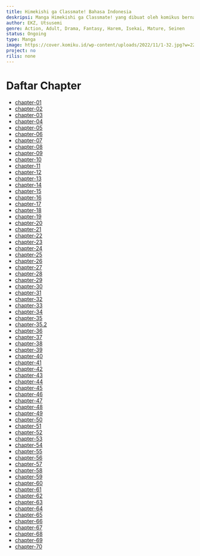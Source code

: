 ```yaml
---
title: Himekishi ga Classmate! Bahasa Indonesia
deskripsi: Manga Himekishi ga Classmate! yang dibuat oleh komikus bernama EKZ, Utsusemi ini bercerita tentang Setelah dia dan seluruh kelasnya mati dalam perjalanan lapangan, Odamori menerima tawaran dari seorang pria misterius untuk bereinkarnasi. Namun pekerjaan barunya ternyata adalah 'Slavemancer' dengan kekuatan untuk mendominasi pikiran orang lain dan mengubahnya menjadi mainannya, yang dengan senang hati ia ambil. Namun segera tindakan jahatnya menyebabkan Putri Ksatria (yang ternyata menjadi salah satu teman sekelasnya yang lebih populer sebelumnya) dikirim untuk menangkapnya. Tapi Odamori tentu saja merencanakan sesuatu yang berbeda untuk reuni mereka.
author: EKZ, Utsusemi
genre: Action, Adult, Drama, Fantasy, Harem, Isekai, Mature, Seinen
status: Ongoing
type: Manga
image: https://cover.komiku.id/wp-content/uploads/2022/11/1-32.jpg?w=225&quality=60
project: no
rilis: none
---
```


# Daftar Chapter
- [chapter-01](https://komiku.id/himekishi-ga-classmate-chapter-01/)
- [chapter-02](https://komiku.id/himekishi-ga-classmate-chapter-02/)
- [chapter-03](https://komiku.id/himekishi-ga-classmate-chapter-03/)
- [chapter-04](https://komiku.id/himekishi-ga-classmate-chapter-04/)
- [chapter-05](https://komiku.id/himekishi-ga-classmate-chapter-05/)
- [chapter-06](https://komiku.id/himekishi-ga-classmate-chapter-06/)
- [chapter-07](https://komiku.id/himekishi-ga-classmate-chapter-07/)
- [chapter-08](https://komiku.id/himekishi-ga-classmate-chapter-08/)
- [chapter-09](https://komiku.id/himekishi-ga-classmate-chapter-09/)
- [chapter-10](https://komiku.id/himekishi-ga-classmate-chapter-10/)
- [chapter-11](https://komiku.id/himekishi-ga-classmate-chapter-11/)
- [chapter-12](https://komiku.id/himekishi-ga-classmate-chapter-12/)
- [chapter-13](https://komiku.id/himekishi-ga-classmate-chapter-13/)
- [chapter-14](https://komiku.id/himekishi-ga-classmate-chapter-14/)
- [chapter-15](https://komiku.id/himekishi-ga-classmate-chapter-15/)
- [chapter-16](https://komiku.id/himekishi-ga-classmate-chapter-16/)
- [chapter-17](https://komiku.id/himekishi-ga-classmate-chapter-17/)
- [chapter-18](https://komiku.id/himekishi-ga-classmate-chapter-18/)
- [chapter-19](https://komiku.id/himekishi-ga-classmate-chapter-19/)
- [chapter-20](https://komiku.id/himekishi-ga-classmate-chapter-20/)
- [chapter-21](https://komiku.id/himekishi-ga-classmate-chapter-21/)
- [chapter-22](https://komiku.id/himekishi-ga-classmate-chapter-22/)
- [chapter-23](https://komiku.id/himekishi-ga-classmate-chapter-23/)
- [chapter-24](https://komiku.id/himekishi-ga-classmate-chapter-24/)
- [chapter-25](https://komiku.id/himekishi-ga-classmate-chapter-25/)
- [chapter-26](https://komiku.id/himekishi-ga-classmate-chapter-26/)
- [chapter-27](https://komiku.id/himekishi-ga-classmate-chapter-27/)
- [chapter-28](https://komiku.id/himekishi-ga-classmate-chapter-28/)
- [chapter-29](https://komiku.id/himekishi-ga-classmate-chapter-29/)
- [chapter-30](https://komiku.id/himekishi-ga-classmate-chapter-30/)
- [chapter-31](https://komiku.id/himekishi-ga-classmate-chapter-31/)
- [chapter-32](https://komiku.id/himekishi-ga-classmate-chapter-32/)
- [chapter-33](https://komiku.id/himekishi-ga-classmate-chapter-33/)
- [chapter-34](https://komiku.id/himekishi-ga-classmate-chapter-34/)
- [chapter-35](https://komiku.id/himekishi-ga-classmate-chapter-35/)
- [chapter-35.2](https://komiku.id/himekishi-ga-classmate-chapter-35-2/)
- [chapter-36](https://komiku.id/himekishi-ga-classmate-chapter-36/)
- [chapter-37](https://komiku.id/himekishi-ga-classmate-chapter-37/)
- [chapter-38](https://komiku.id/himekishi-ga-classmate-chapter-38/)
- [chapter-39](https://komiku.id/himekishi-ga-classmate-chapter-39/)
- [chapter-40](https://komiku.id/himekishi-ga-classmate-chapter-40/)
- [chapter-41](https://komiku.id/himekishi-ga-classmate-chapter-41/)
- [chapter-42](https://komiku.id/himekishi-ga-classmate-chapter-42/)
- [chapter-43](https://komiku.id/himekishi-ga-classmate-chapter-43/)
- [chapter-44](https://komiku.id/himekishi-ga-classmate-chapter-44/)
- [chapter-45](https://komiku.id/himekishi-ga-classmate-chapter-45/)
- [chapter-46](https://komiku.id/himekishi-ga-classmate-chapter-46/)
- [chapter-47](https://komiku.id/himekishi-ga-classmate-chapter-47/)
- [chapter-48](https://komiku.id/himekishi-ga-classmate-chapter-48/)
- [chapter-49](https://komiku.id/himekishi-ga-classmate-chapter-49/)
- [chapter-50](https://komiku.id/himekishi-ga-classmate-chapter-50/)
- [chapter-51](https://komiku.id/himekishi-ga-classmate-chapter-51/)
- [chapter-52](https://komiku.id/himekishi-ga-classmate-chapter-52/)
- [chapter-53](https://komiku.id/himekishi-ga-classmate-chapter-53/)
- [chapter-54](https://komiku.id/himekishi-ga-classmate-chapter-54/)
- [chapter-55](https://komiku.id/himekishi-ga-classmate-chapter-55/)
- [chapter-56](https://komiku.id/httpsadmin-komiku-orghimekishi-ga-classmate-chapter-56/)
- [chapter-57](https://komiku.id/httpsadmin-komiku-orghimekishi-ga-classmate-chapter-57/)
- [chapter-58](https://komiku.id/himekishi-ga-classmate-chapter-58/)
- [chapter-59](https://komiku.id/himekishi-ga-classmate-chapter-59/)
- [chapter-60](https://komiku.id/himekishi-ga-classmate-chapter-60/)
- [chapter-61](https://komiku.id/himekishi-ga-classmate-chapter-61/)
- [chapter-62](https://komiku.id/himekishi-ga-classmate-chapter-62/)
- [chapter-63](https://komiku.id/himekishi-ga-classmate-chapter-63/)
- [chapter-64](https://komiku.id/himekishi-ga-classmate-chapter-64/)
- [chapter-65](https://komiku.id/himekishi-ga-classmate-chapter-65/)
- [chapter-66](https://komiku.id/himekishi-ga-classmate-chapter-66/)
- [chapter-67](https://komiku.id/himekishi-ga-classmate-chapter-67/)
- [chapter-68](https://komiku.id/himekishi-ga-classmate-chapter-68/)
- [chapter-69](https://komiku.id/himekishi-ga-classmate-chapter-69/)
- [chapter-70](https://komiku.id/himekishi-ga-classmate-chapter-70/)
